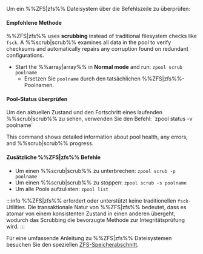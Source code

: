 Um ein %%ZFS|zfs%% Dateisystem über die Befehlszeile zu überprüfen:

<h4>Empfohlene Methode</h4>

%%ZFS|zfs%% uses **scrubbing** instead of traditional filesystem checks like `fsck`. A %%scrub|scrub%% examines all data in the pool to verify checksums and automatically repairs any corruption found on redundant configurations.

- Start the %%array|array%% in **Normal mode** and run: `zpool scrub poolname`
  - Ersetzen Sie `poolname` durch den tatsächlichen %%ZFS|zfs%%-Poolnamen.

<h4>Pool-Status überprüfen</h4>
Um den aktuellen Zustand und den Fortschritt eines laufenden %%scrub|scrub%% zu sehen, verwenden Sie den Befehl: `zpool status -v poolname`

This command shows detailed information about pool health, any errors, and %%scrub|scrub%% progress.

<h4>Zusätzliche %%ZFS|zfs%% Befehle</h4>

- Um einen %%scrub|scrub%% zu unterbrechen: `zpool scrub -p poolname`
- Um einen %%scrub|scrub%% zu stoppen: `zpool scrub -s poolname`
- Um alle Pools aufzulisten: `zpool list`

:::info
%%ZFS|zfs%% erfordert oder unterstützt keine traditionellen `fsck`-Utilities. Die transaktionale Natur von %%ZFS|zfs%% bedeutet, dass es atomar von einem konsistenten Zustand in einen anderen übergeht, wodurch das Scrubbing die bevorzugte Methode zur Integritätsprüfung wird.
:::

Für eine umfassende Anleitung zu %%ZFS|zfs%% Dateisystemen besuchen Sie den speziellen [ZFS-Speicherabschnitt](../../../advanced-configurations/optimize-storage/zfs-storage.mdx).
